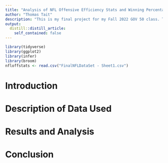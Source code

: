 ```yaml
---
title: "Analysis of NFL Offensive Efficiency Stats and Winning Percentage"
author: "Thomas Tait"
description: "This is my final project for my Fall 2022 GOV 50 class. This analyzes the correlation between various statistics that indicate offensive effiency and the percentage of NFL teams from the 2017 season to the 2021 season."
output:
  distill::distill_article:
    self_contained: false
---
```

```r
library(tidyverse)
library(ggplot2)
library(infer)
library(broom)
nfloffstats <- read.csv("FinalNFLDataSet - Sheet1.csv")
```
# Introduction

# Description of Data Used

# Results and Analysis

# Conclusion